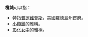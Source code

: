
'''欖城'''可以指：
*特指[[普罗维登斯|普罗维登斯]]，美國羅德島州首府。
*[[小欖鎮|小欖鎮]]的雅稱。
*[[彰化女中|彰化女中]]的雅稱。

{{disambig|Cat=二字消歧義}}